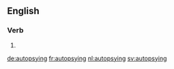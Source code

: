 ==English==

===Verb===
{{head|en|present participle}}

# {{present participle of|autopsy|lang=en}}

[[de:autopsying]]
[[fr:autopsying]]
[[nl:autopsying]]
[[sv:autopsying]]